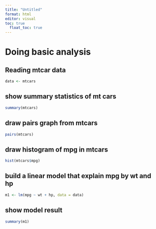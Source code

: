 ---
title: "Untitled"
format: html
editor: visual
toc: true
  float_toc: true
---

# Doing basic analysis

## Reading mtcar data

```{r}
data <- mtcars
```

## show summary statistics of mt cars

```{r}
summary(mtcars)
```

## draw pairs graph from mtcars

```{r}
pairs(mtcars)
```

## draw histogram of mpg in mtcars

```{r}
hist(mtcars$mpg)
```

## build a linear model that explain mpg by wt and hp

```{r}
m1 <- lm(mpg ~ wt + hp, data = data)
```

## show model result

```{r}
summary(m1)
```

